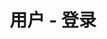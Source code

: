 ---
title: '用户 - 登录'
openapi: '/cn/api-reference/openapi-cn.json GET /user/{chain}/{walletAddress}'
---